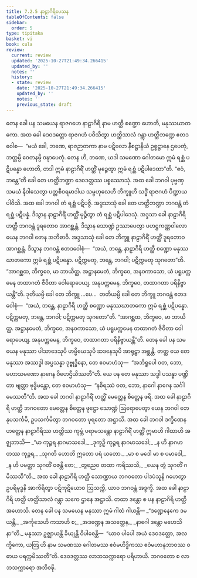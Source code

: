 ```yaml
---
title: 7.2.5 နာဠာဂိရိပေသန
tableOfContents: false
sidebar:
  order: 5
type: tipitaka
basket: vi
book: cula
review:
  current: review
  updated: '2025-10-27T21:49:34.266415'
  updated_by: ''
  notes: ''
  history:
  - state: review
    date: '2025-10-27T21:49:34.266415'
    updated_by: ''
    notes: ''
    previous_state: draft
---
```



<ReviewStatus review={frontmatter.review} showDetails={true} />

<HypothesisAnnotation frontmatter={frontmatter} />

<DynamicBreadcrumb />

<Division number="342" book="cula" e="ch" v="4" p="356">

<Paragraph number="1550" book="cula">
တေန ခေါ ပန သမယေန ရာဇဂဟေ နာဠာဂိရိ နာမ ဟတ္ထီ စဏ္ဍော ဟောတိ, မနုဿဃာတကော. အထ ခေါ ဒေဝဒတ္တော ရာဇဂဟံ ပဝိသိတွာ ဟတ္ထိသာလံ ဂန္တွာ ဟတ္ထိဘဏ္ဍေ ဧတဒဝေါစ—  “မယံ ခေါ, ဘဏေ, ရာဇဉာတကာ နာမ ပဋိဗလာ နီစဋ္ဌာနိယံ ဥစ္စဋ္ဌာနေ ဌပေတုံ, ဘတ္တမ္ပိ ဝေတနမ္ပိ ဝဍ္ဎာပေတုံ. တေန ဟိ, ဘဏေ, ယဒါ သမဏော ဂေါတမော ဣမံ ရစ္ဆံ ပဋိပန္နော ဟောတိ, တဒါ ဣမံ နာဠာဂိရိံ ဟတ္ထိံ မုဉ္စေတွာ ဣမံ ရစ္ဆံ ပဋိပါဒေထာ”တိ. “ဧဝံ, ဘန္တေ”တိ ခေါ တေ ဟတ္ထိဘဏ္ဍာ ဒေဝဒတ္တဿ ပစ္စဿောသုံ. အထ ခေါ ဘဂဝါ ပုဗ္ဗဏှသမယံ နိဝါသေတွာ ပတ္တစီဝရမာဒါယ သမ္ဗဟုလေဟိ ဘိက္ခူဟိ သဒ္ဓိံ ရာဇဂဟံ ပိဏ္ဍာယ ပါဝိသိ. အထ ခေါ ဘဂဝါ တံ ရစ္ဆံ ပဋိပဇ္ဇိ. အဒ္ဒသာသုံ ခေါ တေ ဟတ္ထိဘဏ္ဍာ ဘဂဝန္တံ တံ ရစ္ဆံ ပဋိပန္နံ. ဒိသွာန နာဠာဂိရိံ ဟတ္ထိံ မုဉ္စိတွာ တံ ရစ္ဆံ ပဋိပါဒေသုံ. အဒ္ဒသာ ခေါ နာဠာဂိရိ ဟတ္ထီ ဘဂဝန္တံ ဒူရတောဝ အာဂစ္ဆန္တံ. ဒိသွာန သောဏ္ဍံ ဥဿာပေတွာ ပဟဋ္ဌကဏ္ဏဝါလော ယေန ဘဂဝါ တေန အဘိဓာဝိ. အဒ္ဒသာသုံ ခေါ တေ ဘိက္ခူ နာဠာဂိရိံ ဟတ္ထိံ ဒူရတောဝ အာဂစ္ဆန္တံ. ဒိသွာန ဘဂဝန္တံ ဧတဒဝေါစုံ—  “အယံ, ဘန္တေ, နာဠာဂိရိ ဟတ္ထီ စဏ္ဍော မနုဿဃာတကော ဣမံ ရစ္ဆံ ပဋိပန္နော. ပဋိက္ကမတု, ဘန္တေ, ဘဂဝါ; ပဋိက္ကမတု သုဂတော”တိ. “အာဂစ္ဆထ, ဘိက္ခဝေ, မာ ဘာယိတ္ထ. အဋ္ဌာနမေတံ, ဘိက္ခဝေ, အနဝကာသော, ယံ ပရူပက္ကမေန တထာဂတံ ဇီဝိတာ ဝေါရောပေယျ. အနုပက္ကမေန, ဘိက္ခဝေ, တထာဂတာ ပရိနိဗ္ဗာယန္တီ”တိ.
</Paragraph>

<Paragraph number="1551" book="cula">
ဒုတိယမ္ပိ ခေါ တေ ဘိက္ခူ …ပေ…  တတိယမ္ပိ ခေါ တေ ဘိက္ခူ ဘဂဝန္တံ ဧတဒဝေါစုံ—  “အယံ, ဘန္တေ, နာဠာဂိရိ ဟတ္ထီ စဏ္ဍော မနုဿဃာတကော ဣမံ ရစ္ဆံ ပဋိပန္နော. ပဋိက္ကမတု, ဘန္တေ, ဘဂဝါ; ပဋိက္ကမတု သုဂတော”တိ. “အာဂစ္ဆထ, ဘိက္ခဝေ, မာ ဘာယိတ္ထ. အဋ္ဌာနမေတံ, ဘိက္ခဝေ, အနဝကာသော, ယံ ပရူပက္ကမေန တထာဂတံ ဇီဝိတာ ဝေါရောပေယျ. အနုပက္ကမေန, ဘိက္ခဝေ, တထာဂတာ ပရိနိဗ္ဗာယန္တီ”တိ.
</Paragraph>

<Paragraph number="1552" book="cula">
တေန ခေါ ပန သမယေန မနုဿာ ပါသာဒေသုပိ ဟမ္မိယေသုပိ ဆဒနေသုပိ အာရုဠှာ အစ္ဆန္တိ. တတ္ထ ယေ တေ မနုဿာ အဿဒ္ဓါ အပ္ပသန္နာ ဒုဗ္ဗုဒ္ဓိနော, တေ ဧဝမာဟံသု—  “အဘိရူပေါ ဝတ, ဘော, မဟာသမဏော နာဂေန ဝိဟေဌီယိဿတီ”တိ. ယေ ပန တေ မနုဿာ သဒ္ဓါ ပသန္နာ ပဏ္ဍိတာ ဗျတ္တာ ဗုဒ္ဓိမန္တော, တေ ဧဝမာဟံသု—  “နစိရဿံ ဝတ, ဘော, နာဂေါ နာဂေန သင်္ဂါမေဿတီ”တိ. အထ ခေါ ဘဂဝါ နာဠာဂိရိံ ဟတ္ထိံ မေတ္တေန စိတ္တေန ဖရိ. အထ ခေါ နာဠာဂိရိ ဟတ္ထီ ဘဂဝတော မေတ္တေန စိတ္တေန ဖုဋ္ဌော သောဏ္ဍံ ဩရောပေတွာ ယေန ဘဂဝါ တေနုပသင်္ကမိ, ဥပသင်္ကမိတွာ ဘဂဝတော ပုရတော အဋ္ဌာသိ. အထ ခေါ ဘဂဝါ ဒက္ခိဏေန ဟတ္ထေန နာဠာဂိရိဿ ဟတ္ထိဿ ကုမ္ဘံ ပရာမသန္တော နာဠာဂိရိံ ဟတ္ထိံ ဣမာဟိ ဂါထာဟိ အဇ္ဈဘာသိ—
</Paragraph>

<Paragraph number="1553" type="verses" book="cula">
_“မာ ကုဉ္ဇရ နာဂမာသဒေါ,_  
_ဒုက္ခဉှိ ကုဉ္ဇရ နာဂမာသဒေါ;_  
_န ဟိ နာဂဟတဿ ကုဉ္ဇရ,_  
_သုဂတိ ဟောတိ ဣတော ပရံ ယတော._  

</Paragraph>

<Paragraph number="1554" type="verses" book="cula">
_မာ စ မဒေါ မာ စ ပမာဒေါ,_  
_န ဟိ ပမတ္တာ သုဂတိံ ဝဇန္တိ တေ;_  
_တွညေဝ တထာ ကရိဿသိ,_  
_ယေန တွံ သုဂတိံ ဂမိဿသီ”တိ._  

</Paragraph>

<Paragraph number="1555" book="cula">
အထ ခေါ နာဠာဂိရိ ဟတ္ထီ သောဏ္ဍာယ ဘဂဝတော ပါဒပံသူနိ ဂဟေတွာ ဥပရိမုဒ္ဓနိ အာကိရိတွာ ပဋိကုဋိယောဝ ဩသက္ကိ, ယာဝ ဘဂဝန္တံ အဒ္ဒက္ခိ. အထ ခေါ နာဠာဂိရိ ဟတ္ထီ ဟတ္ထိသာလံ ဂန္တွာ သကေ ဌာနေ အဋ္ဌာသိ. တထာ ဒန္တော စ ပန နာဠာဂိရိ ဟတ္ထီ အဟောသိ. တေန ခေါ ပန သမယေန မနုဿာ ဣမံ ဂါထံ ဂါယန္တိ—
</Paragraph>

<Paragraph number="1556" type="verses" book="cula">
_“ဒဏ္ဍေနေကေ ဒမယန္တိ,_  
_အင်္ကုသေဟိ ကသာဟိ စ;_  
_အဒဏ္ဍေန အသတ္ထေန,_  
_နာဂေါ ဒန္တော မဟေသိနာ”တိ._  

</Paragraph>

<Paragraph number="1557" book="cula">
မနုဿာ ဥဇ္ဈာယန္တိ ခိယျန္တိ ဝိပါစေန္တိ—  “ယာဝ ပါပေါ အယံ ဒေဝဒတ္တော, အလက္ခိကော, ယတြ ဟိ နာမ သမဏဿ ဂေါတမဿ ဧဝံမဟိဒ္ဓိကဿ ဧဝံမဟာနုဘာဝဿ ဝဓာယ ပရက္ကမိဿတီ”တိ. ဒေဝဒတ္တဿ လာဘသက္ကာရော ပရိဟာယိ. ဘဂဝတော စ လာဘသက္ကာရော အဘိဝဍ္ဎိ.
</Paragraph>
</Division>